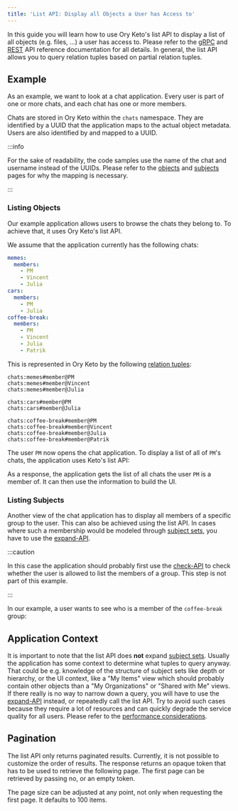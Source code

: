 ```yaml
---
title: 'List API: Display all Objects a User has Access to'
---
```



In this guide you will learn how to use Ory Keto's list API to display a list of
all objects (e.g. files, ...) a user has access to. Please refer to the
[gRPC](../reference/proto-api.mdx) and [REST](../reference/rest-api.mdx) API
reference documentation for all details. In general, the list API allows you to
query relation tuples based on partial relation tuples.

## Example

As an example, we want to look at a chat application. Every user is part of one
or more chats, and each chat has one or more members.

Chats are stored in Ory Keto within the `chats` namespace. They are identified
by a UUID that the application maps to the actual object metadata. Users are
also identified by and mapped to a UUID.

:::info

For the sake of readability, the code samples use the name of the chat and
username instead of the UUIDs. Please refer to the
[objects](../concepts/objects.mdx) and [subjects](../concepts/subjects.mdx)
pages for why the mapping is necessary.

:::

### Listing Objects

Our example application allows users to browse the chats they belong to. To
achieve that, it uses Ory Keto's list API.

We assume that the application currently has the following chats:

```yml
memes:
  members:
    - PM
    - Vincent
    - Julia
cars:
  members:
    - PM
    - Julia
coffee-break:
  members:
    - PM
    - Vincent
    - Julia
    - Patrik
```

This is represented in Ory Keto by the following
[relation tuples](../concepts/relation-tuples.mdx):

```keto-relation-tuples
chats:memes#member@PM
chats:memes#member@Vincent
chats:memes#member@Julia

chats:cars#member@PM
chats:cars#member@Julia

chats:coffee-break#member@PM
chats:coffee-break#member@Vincent
chats:coffee-break#member@Julia
chats:coffee-break#member@Patrik
```

The user `PM` now opens the chat application. To display a list of all of `PM`'s
chats, the application uses Keto's list API:

<CodeTabs
  sampleId="list-api-display-objects/01-list-PM"
  version="v0.7.0-alpha.1"
/>

As a response, the application gets the list of all chats the user `PM` is a
member of. It can then use the information to build the UI.

### Listing Subjects

Another view of the chat application has to display all members of a specific
group to the user. This can also be achieved using the list API. In cases where
such a membership would be modeled through
[subject sets](../concepts/subjects.mdx#subject-sets), you have to use the
[expand-API](./expand-api-display-who-has-access.mdx).

:::caution

In this case the application should probably first use the
[check-API](./simple-access-check-guide.mdx) to check whether the user is
allowed to list the members of a group. This step is not part of this example.

:::

In our example, a user wants to see who is a member of the `coffee-break` group:

<CodeTabs
  sampleId="list-api-display-objects/02-list-coffee-break"
  version="v0.7.0-alpha.1"
/>

## Application Context

It is important to note that the list API does **not** expand
[subject sets](../concepts/subjects.mdx#subject-sets). Usually the application
has some context to determine what tuples to query anyway. That could be e.g.
knowledge of the structure of subject sets like depth or hierarchy, or the UI
context, like a "My Items" view which should probably contain other objects than
a "My Organizations" or "Shared with Me" views. If there really is no way to
narrow down a query, you will have to use the
[expand-API](./expand-api-display-who-has-access) instead, or repeatedly call
the list API. Try to avoid such cases because they require a lot of resources
and can quickly degrade the service quality for all users. Please refer to the
[performance considerations](../performance.mdx).

## Pagination

The list API only returns paginated results. Currently, it is not possible to
customize the order of results. The response returns an opaque token that has to
be used to retrieve the following page. The first page can be retrieved by
passing no, or an empty token.

The page size can be adjusted at any point, not only when requesting the first
page. It defaults to 100 items.
